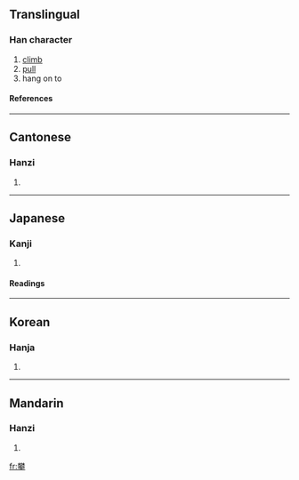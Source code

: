 ==Translingual==
===Han character===
{{Han char|rn=64|rad=手|as=15|sn=19|four=4450<sub>2</sub>|canj=木木大手 (DDKQ)}}
# [[climb]]
# [[pull]]
# hang on to
====References====
{{Han ref|kx=0461.340|dkj=12926|dj=0811.030|hdz=31978.040|uh=6500|ud=25856|bh=C36B|bd=50027}}

----
==Cantonese==
===Hanzi===
{{yue-hanzi|jyut=|y=paan1}}
# {{defn|Cantonese}}

----
==Japanese==
===Kanji===
{{ja-kanji|grade=|rs=手15}}
# {{defn|Japanese}} 
====Readings====
{{ja-readings|on=[[はん]] (han)|kun=[[よじる]] (yojiru)　[[そる]] (soru) [[そらす]] (sorasu)}}

----

==Korean==
===Hanja===
{{ko-hanja|hangeul=반|eumhun=|rv=ban|mr=pan|y=pan}}
# {{defn|Korean}}

----
==Mandarin==
===Hanzi===
{{cmn-hanzi|pin=[[léi]] (lei2), [[pān]] (pan1)|wg=lei<sup>2</sup>, p'an<sup>1</sup>}}
# {{defn|Mandarin}}

[[fr:攀]]